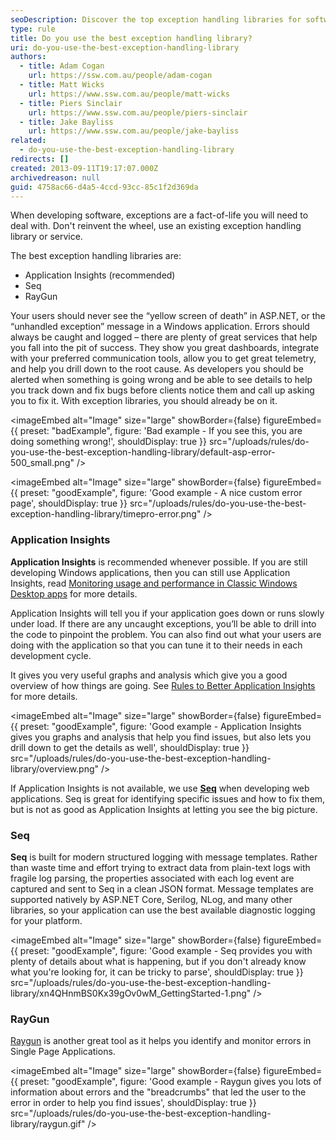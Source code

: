 ```yaml
---
seoDescription: Discover the top exception handling libraries for software development and learn how to choose the best tools like Application Insights, Seq, or RayGun to manage errors effectively.
type: rule
title: Do you use the best exception handling library?
uri: do-you-use-the-best-exception-handling-library
authors:
  - title: Adam Cogan
    url: https://ssw.com.au/people/adam-cogan
  - title: Matt Wicks
    url: https://www.ssw.com.au/people/matt-wicks
  - title: Piers Sinclair
    url: https://www.ssw.com.au/people/piers-sinclair
  - title: Jake Bayliss
    url: https://www.ssw.com.au/people/jake-bayliss
related:
  - do-you-use-the-best-exception-handling-library
redirects: []
created: 2013-09-11T19:17:07.000Z
archivedreason: null
guid: 4758ac66-d4a5-4ccd-93cc-85c1f2d369da
---
```

When developing software, exceptions are a fact-of-life you will need to deal with. Don't reinvent the wheel, use an existing exception handling library or service.

The best exception handling libraries are:
* Application Insights (recommended)
* Seq
* RayGun

Your users should never see the “yellow screen of death” in ASP.NET, or the “unhandled exception” message in a Windows application. Errors should always be caught and logged – there are plenty of great services that help you fall into the pit of success. They show you great dashboards, integrate with your preferred communication tools, allow you to get great telemetry, and help you drill down to the root cause. As developers you should be alerted when something is going wrong and be able to see details to help you track down and fix bugs before clients notice them and call up asking you to fix it. With exception libraries, you should already be on it.

<imageEmbed
  alt="Image"
  size="large"
  showBorder={false}
  figureEmbed={{
    preset: "badExample",
    figure: 'Bad example - If you see this, you are doing something wrong!',
    shouldDisplay: true
  }}
  src="/uploads/rules/do-you-use-the-best-exception-handling-library/default-asp-error-500_small.png"
/>

<imageEmbed
  alt="Image"
  size="large"
  showBorder={false}
  figureEmbed={{
    preset: "goodExample",
    figure: 'Good example - A nice custom error page',
    shouldDisplay: true
  }}
  src="/uploads/rules/do-you-use-the-best-exception-handling-library/timepro-error.png"
/>

### Application Insights

**Application Insights** is recommended whenever possible. If you are still developing Windows applications, then you can still use Application Insights, read [Monitoring usage and performance in Classic Windows Desktop apps](https://docs.microsoft.com/en-us/azure/azure-monitor/app/windows-desktop) for more details.

Application Insights will tell you if your application goes down or runs slowly under load. If there are any uncaught exceptions, you’ll be able to drill into the code to pinpoint the problem. You can also find out what your users are doing with the application so that you can tune it to their needs in each development cycle.

It gives you very useful graphs and analysis which give you a good overview of how things are going. See [Rules to Better Application Insights](/rules-to-better-application-insights) for more details.

<imageEmbed
  alt="Image"
  size="large"
  showBorder={false}
  figureEmbed={{
    preset: "goodExample",
    figure: 'Good example - Application Insights gives you graphs and analysis that help you find issues, but also lets you drill down to get the details as well',
    shouldDisplay: true
  }}
  src="/uploads/rules/do-you-use-the-best-exception-handling-library/overview.png"
/>

If Application Insights is not available, we use [**Seq**](https://datalust.co/seq) when developing web applications. Seq is great for identifying specific issues and how to fix them, but is not as good as Application Insights at letting you see the big picture.

### Seq

**Seq** is built for modern structured logging with message templates. Rather than waste time and effort trying to extract data from plain-text logs with fragile log parsing, the properties associated with each log event are captured and sent to Seq in a clean JSON format. Message templates are supported natively by ASP.NET Core, Serilog, NLog, and many other libraries, so your application can use the best available diagnostic logging for your platform.

<imageEmbed
  alt="Image"
  size="large"
  showBorder={false}
  figureEmbed={{
    preset: "goodExample",
    figure: 'Good example - Seq provides you with plenty of details about what is happening, but if you don\'t already know what you\'re looking for, it can be tricky to parse',
    shouldDisplay: true
  }}
  src="/uploads/rules/do-you-use-the-best-exception-handling-library/xn4QHnmBS0Kx39gOv0wM_GettingStarted-1.png"
/>

### RayGun

[Raygun](https://raygun.com) is another great tool as it helps you identify and monitor errors in Single Page Applications.

<imageEmbed
  alt="Image"
  size="large"
  showBorder={false}
  figureEmbed={{
    preset: "goodExample",
    figure: 'Good example - Raygun gives you lots of information about errors and the "breadcrumbs" that led the user to the error in order to help you find issues',
    shouldDisplay: true
  }}
  src="/uploads/rules/do-you-use-the-best-exception-handling-library/raygun.gif"
/>